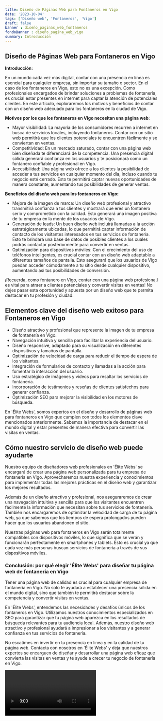 ```yaml
---
title: Diseño de Páginas Web para Fontaneros en Vigo
date: '2023-10-04'
tags: ['Diseño web', 'Fontaneros', 'Vigo']
draft: false
banner : diseño_paginas_web_fontaneros
fondoBanner : diseño_pagina_web_vigo
summary: Introducción
---
```


## Diseño de Páginas Web para Fontaneros en Vigo

**Introducción:**

En un mundo cada vez más digital, contar con una presencia en línea es esencial para cualquier empresa, sin importar su tamaño o sector. En el caso de los fontaneros en Vigo, esto no es una excepción. Como profesionales encargados de brindar soluciones a problemas de fontanería, es crucial estar presentes en internet para captar la atención de potenciales clientes. En este artículo, exploraremos los motivos y beneficios de contar con un diseño web adecuado para los fontaneros en la ciudad de Vigo.

**Motivos por los que los fontaneros en Vigo necesitan una página web:**

- Mayor visibilidad: La mayoría de los consumidores recurren a internet en busca de servicios locales, incluyendo fontaneros. Contar con un sitio web permitirá que los clientes potenciales te encuentren fácilmente y se conviertan en ventas.
- Competitividad: En un mercado saturado, contar con una página web bien diseñada te diferenciará de la competencia. Una presencia digital sólida generará confianza en los usuarios y te posicionará como un fontanero confiable y profesional en Vigo.
- Accesibilidad: Una página web ofrece a los clientes la posibilidad de acceder a tus servicios en cualquier momento del día, incluso cuando tu negocio esté cerrado. Esto te permitirá captar nuevas oportunidades de manera constante, aumentando tus posibilidades de generar ventas.

**Beneficios del diseño web para los fontaneros en Vigo:**

- Mejora de la imagen de marca: Un diseño web profesional y atractivo transmitirá confianza a tus clientes y mostrará que eres un fontanero serio y comprometido con la calidad. Esto generará una imagen positiva de tu empresa en la mente de los usuarios de Vigo.
- Generación de leads: Un buen diseño web incluirá llamadas a la acción estratégicamente ubicadas, lo que permitirá captar información de contacto de los visitantes interesados en tus servicios de fontanería. Esto te brindará una base de datos de posibles clientes a los cuales podrás contactar posteriormente para convertir en ventas.
- Optimización para dispositivos móviles: Con el crecimiento del uso de teléfonos inteligentes, es crucial contar con un diseño web adaptable a diferentes tamaños de pantalla. Esto asegurará que los usuarios de Vigo puedan acceder cómodamente a tu sitio desde cualquier dispositivo, aumentando así tus posibilidades de conversión.

¡Recuerda, como fontanero en Vigo, contar con una página web profesiona,l es vital para atraer a clientes potenciales y convertir visitas en ventas! No dejes pasar esta oportunidad y apuesta por un diseño web que te permita destacar en tu profesión y ciudad.

<GifSeo />

<Cta />

## Elementos clave del diseño web exitoso para Fontaneros en Vigo

- Diseño atractivo y profesional que represente la imagen de tu empresa de fontanería en Vigo.
- Navegación intuitiva y sencilla para facilitar la experiencia del usuario.
- Diseño responsive, adaptado para su visualización en diferentes dispositivos y tamaños de pantalla.
- Optimización de velocidad de carga para reducir el tiempo de espera de los visitantes.
- Integración de formularios de contacto y llamadas a la acción para fomentar la interacción del usuario.
- Uso estratégico de imágenes y videos para resaltar los servicios de fontanería.
- Incorporación de testimonios y reseñas de clientes satisfechos para generar confianza.
- Optimización SEO para mejorar la visibilidad en los motores de búsqueda.

En 'Élite Webs', somos expertos en el diseño y desarrollo de páginas web para fontaneros en Vigo que cumplen con todos los elementos clave mencionados anteriormente. Sabemos la importancia de destacar en el mundo digital y estar presentes de manera efectiva para convertir las visitas en ventas.

## Cómo nuestro servicio de diseño web puede ayudarte

Nuestro equipo de diseñadores web profesionales en 'Élite Webs' se encargará de crear una página web personalizada para tu empresa de fontanería en Vigo. Aprovecharemos nuestra experiencia y conocimientos para implementar todas las mejores prácticas en el diseño web y garantizar los mejores resultados.

Además de un diseño atractivo y profesional, nos aseguraremos de crear una navegación intuitiva y sencilla para que los visitantes encuentren fácilmente la información que necesitan sobre tus servicios de fontanería. También nos encargaremos de optimizar la velocidad de carga de tu página web, ya que sabemos que los tiempos de espera prolongados pueden hacer que los usuarios abandonen el sitio.

Nuestras páginas web para fontaneros en Vigo serán totalmente compatibles con dispositivos móviles, lo que significa que se verán y funcionarán perfectamente en smartphones y tablets. Esto es crucial ya que cada vez más personas buscan servicios de fontanería a través de sus dispositivos móviles.

### Conclusión: por qué elegir 'Élite Webs' para diseñar tu página web de fontanería en Vigo

Tener una página web de calidad es crucial para cualquier empresa de fontanería en Vigo. No solo te ayudará a establecer una presencia sólida en el mundo digital, sino que también te permitirá destacar sobre la competencia y convertir visitas en ventas.

En 'Élite Webs', entendemos las necesidades y desafíos únicos de los fontaneros en Vigo. Utilizamos nuestros conocimientos especializados en SEO para garantizar que tu página web aparezca en los resultados de búsqueda relevantes para tu audiencia local. Además, nuestro diseño web atractivo y profesional ayudará a impresionar a los visitantes y a generar confianza en tus servicios de fontanería.

No escatimes en invertir en tu presencia en línea y en la calidad de tu página web. Contacta con nosotros en 'Élite Webs' y deja que nuestros expertos se encarguen de diseñar y desarrollar una página web eficaz que convierta las visitas en ventas y te ayude a crecer tu negocio de fontanería en Vigo.

<Video />

<CtaBot job='Fontaneros' city='Vigo'/>

<Gmaps query='Vigo+españa+maps' />